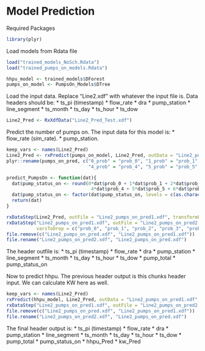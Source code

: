 # Model Prediction

Required Packages

```r

library(plyr)

```

Load models from Rdata file

```r

load("trained_models_NoSch.Rdata")
load("trained_pumps_on_models.Rdata")

hhpu_model <- trained_models$DForest
pumps_on_model <- PumpsOn_Models$DTree

```

Load the input data. Replace "Line2.xdf" with whatever the input file is. Data headers should be:
* ts_pi (timestamp)
* flow_rate
* dra
* pump_station
* line_segment
* ts_month
* ts_day
* ts_hour
* ts_dow

```r

Line2_Pred <- RxXdfData("Line2_Pred_Test.xdf")

```

Predict the number of pumps on. The input data for this model is:
* flow_rate (sim_rate).
* pump_station.

```r

keep_vars <- names(Line2_Pred)
Line2_Pred <- rxPredict(pumps_on_model, Line2_Pred, outData = "Line2_pumps_on_pred.xdf", extraVarsToWrite = keep_vars)
plyr::rename(pumps_on_pred, c("0_prob" = "prob_0", "1_prob" = "prob_1", "2_prob" = "prob_2", "3_prob" = "prob_3",
                              "4_prob" = "prob_4", "5_prob" = "prob_5", "6_prob" = "prob_6"))

predict_PumpsOn <- function(dat){
  dat$pump_status_on <- round(0*dat$prob_0 + 1*dat$prob_1 + 2*dat$prob_2 + 3*dat$prob_3 + 
                               4*dat$prob_4 + 5*dat$prob_5 + 6*dat$prob_6)
  dat$pump_status_on <- factor(dat$pump_status_on, levels = c(as.character(0:6)))
  return(dat)
}

rxDataStep(Line2_Pred, outFile = "Line2_pumps_on_pred1.xdf", transformFunc = predict_PumpsOn)
rxDataStep("Line2_pumps_on_pred1.xdf", outFile = "Line2_pumps_on_pred2.xdf",
           varsToDrop = c("prob_0", "prob_1", "prob_2", "prob_3", "prob_4", "prob_5", "prob_6"))
file.remove(c("Line2_pumps_on_pred.xdf", "Line2_pumps_on_pred1.xdf"))
file.rename("Line2_pumps_on_pred2.xdf", "Line2_pumps_on_pred.xdf")

```

The header outfile is:
* ts_pi (timestamp)
* flow_rate
* dra
* pump_station
* line_segment
* ts_month
* ts_day
* ts_hour
* ts_dow
* pump_total
* pump_status_on

Now to predict hhpu. The previous header output is this chunks header input. We can calculate KW here as well.

```r

keep_vars <- names(Line2_Pred)
rxPredict(hhpu_model, Line2_Pred, outData = "Line2_pumps_on_pred1.xdf", extraVarsToWrite = keep_vars)
rxDataStep("Line2_pumps_on_pred1.xdf", outFile = "Line2_pumps_on_pred2.xdf", transforms = list(kw_Pred = hhpu_Pred*0.7457))
file.remove(c("Line2_pumps_on_pred.xdf", "Line2_pumps_on_pred1.xdf"))
file.rename("Line2_pumps_on_pred2.xdf", "Line2_pumps_on_pred.xdf")

```

The final header output is:
* ts_pi (timestamp)
* flow_rate
* dra
* pump_station
* line_segment
* ts_month
* ts_day
* ts_hour
* ts_dow
* pump_total
* pump_status_on
* hhpu_Pred
* kw_Pred

